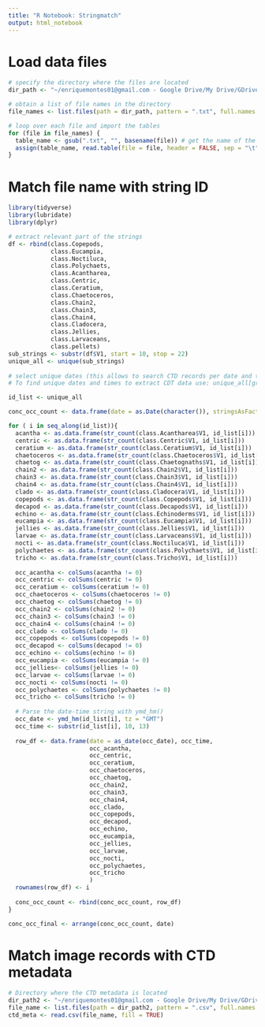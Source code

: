 ```yaml
---
title: "R Notebook: Stringmatch"
output: html_notebook
---
```



# Load data files
```r
# specify the directory where the files are located
dir_path <- "~/enriquemontes01@gmail.com - Google Drive/My Drive/GDrive/OCED_AOML/WS_cruises/plankton_imaging/CPICS/TS.Master/"

# obtain a list of file names in the directory
file_names <- list.files(path = dir_path, pattern = ".txt", full.names = TRUE)

# loop over each file and import the tables
for (file in file_names) {
  table_name <- gsub(".txt", "", basename(file)) # get the name of the table from the file name
  assign(table_name, read.table(file = file, header = FALSE, sep = "\t"))
}

```

# Match file name with string ID
```r
library(tidyverse)
library(lubridate)
library(dplyr)

# extract relevant part of the strings
df <- rbind(class.Copepods, 
            class.Eucampia, 
            class.Noctiluca, 
            class.Polychaets,
            class.Acantharea,
            class.Centric,
            class.Ceratium,
            class.Chaetoceros,
            class.Chain2,
            class.Chain3,
            class.Chain4,
            class.Cladocera,
            class.Jellies,
            class.Larvaceans,
            class.pellets)
sub_strings <- substr(df$V1, start = 10, stop = 22)
unique_all <- unique(sub_strings)
  
# select unique dates (this allows to search CTD records per date and time)
# To find unique dates and times to extract CDT data use: unique_all[grepl("20221209", unique_all)]

id_list <- unique_all

conc_occ_count <- data.frame(date = as.Date(character()), stringsAsFactors = FALSE)

for ( i in seq_along(id_list)){
  acantha <- as.data.frame(str_count(class.Acantharea$V1, id_list[i]))
  centric <- as.data.frame(str_count(class.Centric$V1, id_list[i]))
  ceratium <- as.data.frame(str_count(class.Ceratium$V1, id_list[i]))
  chaetoceros <- as.data.frame(str_count(class.Chaetoceros$V1, id_list[i]))
  chaetog <- as.data.frame(str_count(class.Chaetognaths$V1, id_list[i])) 
  chain2 <- as.data.frame(str_count(class.Chain2$V1, id_list[i]))
  chain3 <- as.data.frame(str_count(class.Chain3$V1, id_list[i]))
  chain4 <- as.data.frame(str_count(class.Chain4$V1, id_list[i]))
  clado <- as.data.frame(str_count(class.Cladocera$V1, id_list[i]))
  copepods <- as.data.frame(str_count(class.Copepods$V1, id_list[i]))
  decapod <- as.data.frame(str_count(class.Decapods$V1, id_list[i])) 
  echino <- as.data.frame(str_count(class.Echinoderms$V1, id_list[i]))
  eucampia <- as.data.frame(str_count(class.Eucampia$V1, id_list[i]))
  jellies <- as.data.frame(str_count(class.Jellies$V1, id_list[i]))
  larvae <- as.data.frame(str_count(class.Larvaceans$V1, id_list[i]))
  nocti <- as.data.frame(str_count(class.Noctiluca$V1, id_list[i]))
  polychaetes <- as.data.frame(str_count(class.Polychaets$V1, id_list[i]))
  tricho <- as.data.frame(str_count(class.Tricho$V1, id_list[i]))
  
  occ_acantha <- colSums(acantha != 0)
  occ_centric <- colSums(centric != 0)
  occ_ceratium <- colSums(ceratium != 0)
  occ_chaetoceros <- colSums(chaetoceros != 0)
  occ_chaetog <- colSums(chaetog != 0)
  occ_chain2 <- colSums(chain2 != 0)
  occ_chain3 <- colSums(chain3 != 0)
  occ_chain4 <- colSums(chain4 != 0)
  occ_clado <- colSums(clado != 0)
  occ_copepods <- colSums(copepods != 0)
  occ_decapod <- colSums(decapod != 0)
  occ_echino <- colSums(echino != 0)
  occ_eucampia <- colSums(eucampia != 0)
  occ_jellies<- colSums(jellies != 0)
  occ_larvae <- colSums(larvae != 0)
  occ_nocti <- colSums(nocti != 0)
  occ_polychaetes <- colSums(polychaetes != 0)
  occ_tricho <- colSums(tricho != 0)
  
  # Parse the date-time string with ymd_hm()
  occ_date <- ymd_hm(id_list[i], tz = "GMT")
  occ_time <- substr(id_list[i], 10, 13)
  
  row_df <- data.frame(date = as_date(occ_date), occ_time,
                       occ_acantha,
                       occ_centric,
                       occ_ceratium,
                       occ_chaetoceros,
                       occ_chaetog, 
                       occ_chain2,
                       occ_chain3,
                       occ_chain4,
                       occ_clado,
                       occ_copepods,
                       occ_decapod,
                       occ_echino,
                       occ_eucampia,
                       occ_jellies,
                       occ_larvae,
                       occ_nocti,
                       occ_polychaetes,
                       occ_tricho
                       )
  rownames(row_df) <- i
  
  conc_occ_count <- rbind(conc_occ_count, row_df)
}

conc_occ_final <- arrange(conc_occ_count, date)

```


# Match image records with CTD metadata
```r
# Directory where the CTD metadata is located
dir_path2 <- "~/enriquemontes01@gmail.com - Google Drive/My Drive/GDrive/OCED_AOML/WS_cruises/plankton_imaging/CPICS/ws_cruise_ctd/"
file_name <- list.files(path = dir_path2, pattern = ".csv", full.names = TRUE)
ctd_meta <- read.csv(file_name, fill = TRUE)


```
